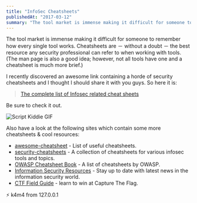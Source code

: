 ```yaml
---
title: "InfoSec Cheatsheets"
publishedAt: "2017-03-12"
summary: "The tool market is immense making it difficult for someone to remember how every single tool works. Cheatsheets are － without a doubt － the best resource any security professional can refer to when working with tools."
---
```


The tool market is immense making it difficult for someone to remember how every single tool works. Cheatsheets are － without a doubt － the best resource any security professional can refer to when working with tools. (The man page is also a good idea; however, not all tools have one and a cheatsheet is much more brief.)

I recently discovered an awesome link containing a horde of security cheatsheets and I thought I should share it with you guys. So here it is:

> [The complete list of Infosec related cheat sheets](https://www.peerlyst.com/posts/the-complete-list-of-infosec-related-cheat-sheets-claus-cramon)

Be sure to check it out. <i class="fa fa-smile-o" aria-hidden="true"></i>

![Script Kiddie GIF](/static/images/infosec-cheat-sheets/hack.gif)

Also have a look at the following sites which contain some more cheatsheets & cool resources:

- [awesome-cheatsheet](https://github.com/detailyang/awesome-cheatsheet) - List of useful cheatsheets.
- [security-cheatsheets](https://github.com/Snifer/security-cheatsheets) - A collection of cheatsheets for various infosec tools and topics.
- [OWASP Cheatsheet Book](https://www.owasp.org/images/9/9a/OWASP_Cheatsheets_Book.pdf) - A list of cheatsheets by OWASP.
- [Information Security Resources](https://www.sans.org/security-resources/) - Stay up to date with latest news in the information security world.
- [CTF Field Guide](https://trailofbits.github.io/ctf/) - learn to win at Capture The Flag.

⚡ k4m4 from 127.0.0.1
